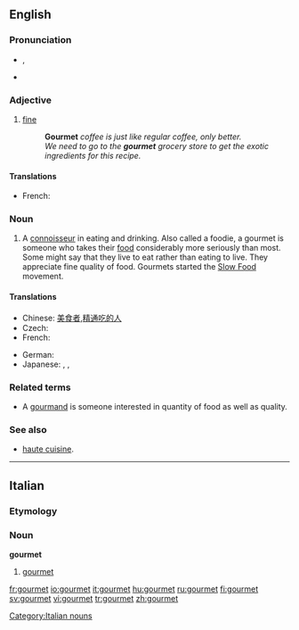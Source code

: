 {{also|Gourmet}}
==English==
{{wikipedia}}

===Pronunciation===
* {{a|US}} {{IPA|goʊɹˈmeɪ}}, {{SAMPA|goUr\"meI}}
* {{rhymes|eɪ}}

===Adjective===
{{en-adj|-}}

# {{context|of food}} [[fine]]
#: '''Gourmet''' ''coffee is just like regular coffee, only better.''
#: ''We need to go to the '''gourmet''' grocery store to get the exotic ingredients for this recipe.''

====Translations====
* French: {{t+|fr|gastronomique}}

===Noun===
{{en-noun}}

# A [[connoisseur]] in eating and drinking. Also called a foodie, a gourmet is someone who takes their [[food]] considerably more seriously than most. Some might say that they live to eat rather than eating to live. They appreciate fine quality of food. Gourmets started the [http://en.wikipedia.org/wiki/Slow_Food Slow Food] movement.

====Translations====
{{trans-top|connoisseur}}
* Chinese: [[美食者]],[[精通吃的人]]
* Czech: {{t-|cs|labužník|m}}
* French: {{t+|fr|gourmet|m}}
{{trans-mid}}
* German: {{t-|de|Feinschmecker}}
* Japanese: {{t|ja|食通|tr=shokutsū|sc=Jpan}}, {{t|ja|美食家|tr=bishoku-ka|sc=Jpan}}, {{t|ja|グルメ|tr=gurume|sc=Jpan}}
{{trans-bottom}}

===Related terms===
* A [[gourmand]] is someone interested in quantity of food as well as quality.

===See also===
* [[haute cuisine]].

----
==Italian==
===Etymology===
{{etyl|fr|it}}

===Noun===
'''gourmet''' {{m|f|inv}}

#[[#English|gourmet]] 

[[Category:Italian nouns]]

[[fr:gourmet]]
[[io:gourmet]]
[[it:gourmet]]
[[hu:gourmet]]
[[ru:gourmet]]
[[fi:gourmet]]
[[sv:gourmet]]
[[vi:gourmet]]
[[tr:gourmet]]
[[zh:gourmet]]